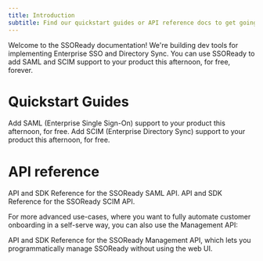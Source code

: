 ```yaml
---
title: Introduction
subtitle: Find our quickstart guides or API reference docs to get going with SSOReady
---
```


Welcome to the SSOReady documentation! We're building dev tools for implementing
Enterprise SSO and Directory Sync. You can use SSOReady to add SAML and SCIM
support to your product this afternoon, for free, forever.

# Quickstart Guides

<CardGroup cols={2}>
  <Card
    title="SAML"
    icon="key-skeleton"
    href="/docs/saml-enterprise-sso/saml-quickstart"
  >
    Add SAML (Enterprise Single Sign-On) support to your product this afternoon,
    for free.
  </Card>
  <Card title="SCIM" icon="user-group" href="/docs/scim-quickstart">
    Add SCIM (Enterprise Directory Sync) support to your product this afternoon,
    for free.
  </Card>
</CardGroup>

# API reference

<CardGroup cols={2}>
  <Card title="SAML API" icon="key-skeleton" href="/docs/api-reference/saml">
    API and SDK Reference for the SSOReady SAML API.
  </Card>
  <Card title="SCIM API" icon="user-group" href="/docs/api-reference/scim">
    API and SDK Reference for the SSOReady SCIM API.
  </Card>
</CardGroup>

For more advanced use-cases, where you want to fully automate customer
onboarding in a self-serve way, you can also use the Management API:

<Card title="Management API" icon="code" href="/docs/api-reference/management">
  API and SDK Reference for the SSOReady Management API, which lets you
  programmatically manage SSOReady without using the web UI.
</Card>
